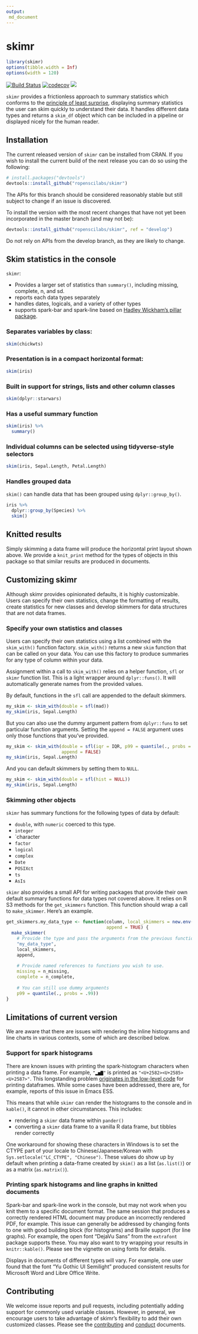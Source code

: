 ```yaml
---
output: 
 md_document
---
```

<!-- README.md is generated from README.Rmd. Please edit that file -->
# skimr
```r
library(skimr)
options(tibble.width = Inf)
options(width = 120)
```

[![Build Status](https://travis-ci.org/ropenscilabs/skimr.svg?branch=master)](https://travis-ci.org/ropenscilabs/skimr)
[![codecov](https://codecov.io/gh/ropenscilabs/skimr/branch/master/graph/badge.svg)](https://codecov.io/gh/ropenscilabs/skimr)
[![](https://badges.ropensci.org/175_status.svg)](https://github.com/ropensci/onboarding/issues/175)

`skimr` provides a frictionless approach to summary statistics which conforms
to the [principle of least surprise](https://en.wikipedia.org/wiki/Principle_of_least_astonishment),
displaying summary statistics the user can skim quickly to understand their
data. It handles different data types and returns a `skim_df` object which can
be included in a pipeline or displayed nicely for the human reader.

## Installation

The current released version of `skimr` can be installed from CRAN. If you wish
to install the current build of the next release you can do so using the
following:

```r
# install.packages("devtools")
devtools::install_github("ropenscilabs/skimr")
```

The APIs for this branch should be considered reasonably stable but still
subject to change if an issue is discovered.

To install the version with the most recent changes that have not yet been
incorporated in the master branch (and may not be):

```r
devtools::install_github("ropenscilabs/skimr", ref = "develop")
```

Do not rely on APIs from the develop branch, as they are likely to change.

## Skim statistics in the console

`skimr`:

- Provides a larger set of statistics than `summary()`, including missing,
complete, n, and sd.
- reports each data types separately
- handles dates, logicals, and a variety of other types
- supports spark-bar and spark-line based on
[Hadley Wickham's pillar package](https://github.com/hadley/pillar).

### Separates variables by class:  

```r
skim(chickwts)
```

### Presentation is in a compact horizontal format: 

```r
skim(iris)
```

### Built in support for strings, lists and other column classes

```r
skim(dplyr::starwars)
```

### Has a useful summary function

```r
skim(iris) %>%
  summary()
```

### Individual columns can be selected using tidyverse-style selectors

```r
skim(iris, Sepal.Length, Petal.Length)
```

### Handles grouped data 

`skim()` can handle data that has been grouped using `dplyr::group_by()`.

```r
iris %>%
  dplyr::group_by(Species) %>%
  skim()
```

## Knitted results

Simply skimming a data frame will produce the horizontal print
layout shown above. We provide a `knit_print` method for the types of objects
in this package so that similar results are produced in documents.

## Customizing skimr

Although skimr provides opinionated defaults, it is highly customizable.
Users can specify their own statistics, change the formatting of results,
create statistics for new classes and develop skimmers for data structures
that are not data frames.

### Specify your own statistics and classes

Users can specify their own statistics using a list combined with the
`skim_with()` function factory. `skim_with()` returns a new `skim` function that
can be called on your data. You can use this factory to produce summaries for
any type of column within your data.

Assignment within a call to `skim_with()` relies on a helper function, `sfl` or
`skimr` function list. This is a light wrapper around `dplyr::funs()`. It
will automatically generate names from the provided values.

By default, functions in the `sfl` call are appended to the default skimmers.

```r
my_skim <- skim_with(double = sfl(mad))
my_skim(iris, Sepal.Length)
```

But you can also use the dummy argument pattern from `dplyr::funs` to set
particular function arguments. Setting the `append = FALSE` argument uses only
those functions that you've provided.

```r
my_skim <- skim_with(double = sfl(iqr = IQR, p99 = quantile(., probs = .99)),
                     append = FALSE)
my_skim(iris, Sepal.Length)
```

And you can default skimmers by setting them to `NULL`.

```r
my_skim <- skim_with(double = sfl(hist = NULL))
my_skim(iris, Sepal.Length)
```

### Skimming other objects

`skimr` has summary functions for the following types of data by default:

* `double`, with `numeric` coerced to this type.
* `integer`
* `character
* `factor`
* `logical`
* `complex`
* `Date`
* `POSIXct`
* `ts`
* `AsIs`

`skimr` also provides a small API for writing packages that provide their own
default summary functions for data types not covered above. It relies on
R S3 methods for the `get_skimmers` function. This function should wrap a
call to `make_skimmer`. Here's an example.

```r
get_skimmers.my_data_type <- function(column, local_skimmers = new.env(),
                                      append = TRUE) {
  make_skimmer(
    # Provide the type and pass the arguments from the previous function
    "my_data_type",
    local_skimmers,
    append,
    
    # Provide named references to functions you wish to use.
    missing = n_missing,
    complete = n_complete,
    
    # You can still use dummy arguments
    p99 = quantile(., probs = .99))
}
```

## Limitations of current version

We are aware that there are issues with rendering the inline histograms and
line charts in various contexts, some of which are described below. 

### Support for spark histograms

There are known issues with printing the spark-histogram characters when
printing a data frame. For example, `"▂▅▇"` is printed as
`"<U+2582><U+2585><U+2587>"`. This longstanding problem [originates in
the low-level code](http://r.789695.n4.nabble.com/Unicode-display-problem-with-data-frames-under-Windows-td4707639.html) for printing dataframes.
While some cases have been addressed, there are, for example, reports of this 
issue in Emacs ESS.

This means that while `skimr` can render the histograms to the console and in
`kable()`, it cannot in other circumstances. This includes:

* rendering a `skimr` data frame within `pander()`
* converting a `skimr` data frame to a vanilla R data frame, but tibbles render
  correctly

One workaround for showing these characters in Windows is to set the CTYPE part
of your locale to Chinese/Japanese/Korean with `Sys.setlocale("LC_CTYPE",
"Chinese")`. These values do show up by default when printing a data-frame
created by `skim()` as a list (`as.list()`) or as a matrix (`as.matrix()`).

### Printing spark histograms and line graphs in knitted documents

Spark-bar and spark-line work in the console, but may not work when you knit
them to a specific document format. The same session that produces a correctly
rendered HTML document may produce an incorrectly rendered PDF, for example.
This issue can generally be addressed by changing fonts to one with good
building block (for histograms) and Braille support (for line graphs). For
example, the open font "DejaVu Sans" from the `extrafont` package supports
these. You may also want to try wrapping your results in `knitr::kable()`.
Please see the vignette on using fonts for details.

Displays in documents of different types will vary. For example, one user found
that the font "Yu Gothic UI Semilight" produced consistent results for
Microsoft Word and Libre Office Write.

## Contributing

We welcome issue reports and pull requests, including potentially adding
support for commonly used variable classes. However, in general, we encourage
users to take advantage of skimr's flexibility to add their own customized
classes. Please see the [contributing](CONTRIBUTING.md) and
[conduct](CONDUCT.md) documents.
